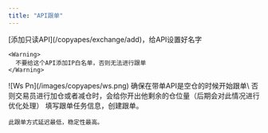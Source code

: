 ```yaml
---
title: "API跟单"
---
```


<Steps>
  <Step title="添加带单API">
    [添加只读API](/copyapes/exchange/add)，给API设置好名字

    <Warning>
      不要给这个API添加IP白名单，否则无法进行跟单
    </Warning>
  </Step>
  <Step title="搜索API">
    ![Ws Pn](/images/copyapes/ws.png)
  </Step>
  <Step title="创建跟单任务">
    <Note>
      确保在带单API是空仓的时候开始跟单\
      否则交易员进行加仓或者减仓时，会给你开出他剩余的仓位量（后期会对此情况进行优化处理）
    </Note>
    填写跟单任务信息，创建跟单。

    此跟单方式延迟最低，稳定性最高。
  </Step>
</Steps>